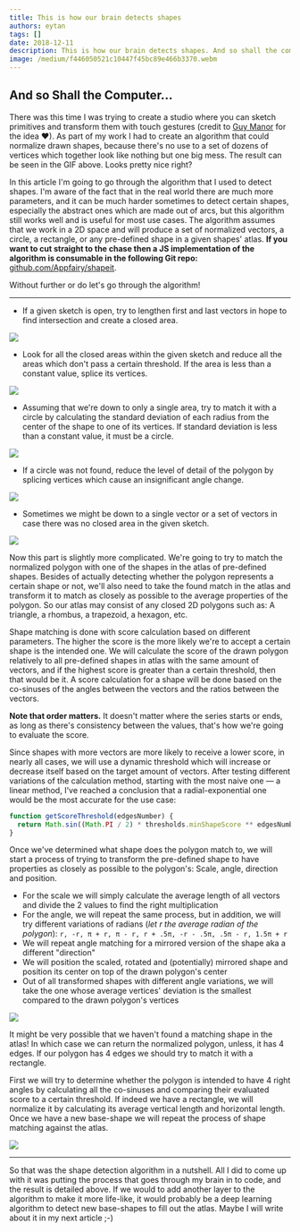 ```yaml
---
title: This is how our brain detects shapes
authors: eytan
tags: []
date: 2018-12-11
description: This is how our brain detects shapes. And so shall the computer...
image: /medium/f446050521c10447f45bc89e466b3370.webm
---
```


## And so Shall the Computer...

There was this time I was trying to create a studio where you can sketch primitives and transform
them with touch gestures (credit to [Guy Manor](https://linkedin.com/in/guy-manor-519099143) for the
idea ❤). As part of my work I had to create an algorithm that could normalize drawn shapes, because
there's no use to a set of dozens of vertices which together look like nothing but one big mess. The
result can be seen in the GIF above. Looks pretty nice right?

In this article I'm going to go through the algorithm that I used to detect shapes. I'm aware of the
fact that in the real world there are much more parameters, and it can be much harder sometimes to
detect certain shapes, especially the abstract ones which are made out of arcs, but this algorithm
still works well and is useful for most use cases. The algorithm assumes that we work in a 2D space
and will produce a set of normalized vectors, a circle, a rectangle, or any pre-defined shape in a
given shapes' atlas. **If you want to cut straight to the chase then a JS implementation of the
algorithm is consumable in the following Git repo:**
[github.com/Appfairy/shapeit](https://github.com/Appfairy/shapeit).

Without further or do let's go through the algorithm!

---

- If a given sketch is open, try to lengthen first and last vectors in hope to find intersection and
  create a closed area.

![](/medium/cb13e8fa5ea78c7b0159da981f34bfc7.jpeg)

- Look for all the closed areas within the given sketch and reduce all the areas which don't pass a
  certain threshold. If the area is less than a constant value, splice its vertices.

![](/medium/77cab98d7eb6c4c2bc19fc1feaf1bdfc.jpeg)

- Assuming that we're down to only a single area, try to match it with a circle by calculating the
  standard deviation of each radius from the center of the shape to one of its vertices. If standard
  deviation is less than a constant value, it must be a circle.

![](/medium/c181a2ba3ee15dca2a7297136a0c5996.jpeg)

- If a circle was not found, reduce the level of detail of the polygon by splicing vertices which
  cause an insignificant angle change.

![](/medium/6186d4c6a0df059772b2f7f909933f30.jpeg)

- Sometimes we might be down to a single vector or a set of vectors in case there was no closed area
  in the given sketch.

![](/medium/81347d812b696786953f22baa07b1acd.jpeg)

Now this part is slightly more complicated. We're going to try to match the normalized polygon with
one of the shapes in the atlas of pre-defined shapes. Besides of actually detecting whether the
polygon represents a certain shape or not, we'll also need to take the found match in the atlas and
transform it to match as closely as possible to the average properties of the polygon. So our atlas
may consist of any closed 2D polygons such as: A triangle, a rhombus, a trapezoid, a hexagon, etc.

Shape matching is done with score calculation based on different parameters. The higher the score is
the more likely we're to accept a certain shape is the intended one. We will calculate the score of
the drawn polygon relatively to all pre-defined shapes in atlas with the same amount of vectors, and
if the highest score is greater than a certain threshold, then that would be it. A score calculation
for a shape will be done based on the co-sinuses of the angles between the vectors and the ratios
between the vectors.

**Note that order matters.** It doesn't matter where the series starts or ends, as long as there's
consistency between the values, that's how we're going to evaluate the score.

Since shapes with more vectors are more likely to receive a lower score, in nearly all cases, we
will use a dynamic threshold which will increase or decrease itself based on the target amount of
vectors. After testing different variations of the calculation method, starting with the most naive
one — a linear method, I've reached a conclusion that a radial-exponential one would be the most
accurate for the use case:

```js
function getScoreThreshold(edgesNumber) {
  return Math.sin((Math.PI / 2) * thresholds.minShapeScore ** edgesNumber)
}
```

Once we've determined what shape does the polygon match to, we will start a process of trying to
transform the pre-defined shape to have properties as closely as possible to the polygon's: Scale,
angle, direction and position.

- For the scale we will simply calculate the average length of all vectors and divide the 2 values
  to find the right multiplication
- For the angle, we will repeat the same process, but in addition, we will try different variations
  of radians (_let r the average radian of the polygon_):
  `r, -r, π + r, π - r, r + .5π, -r - .5π, .5π - r, 1.5π + r`
- We will repeat angle matching for a mirrored version of the shape aka a different "direction"
- We will position the scaled, rotated and (potentially) mirrored shape and position its center on
  top of the drawn polygon's center
- Out of all transformed shapes with different angle variations, we will take the one whose average
  vertices' deviation is the smallest compared to the drawn polygon's vertices

![](/medium/efaa174a086d487ba51b1da7edabcadb.jpeg)

It might be very possible that we haven't found a matching shape in the atlas! In which case we can
return the normalized polygon, unless, it has 4 edges. If our polygon has 4 edges we should try to
match it with a rectangle.

First we will try to determine whether the polygon is intended to have 4 right angles by calculating
all the co-sinuses and comparing their evaluated score to a certain threshold. If indeed we have a
rectangle, we will normalize it by calculating its average vertical length and horizontal length.
Once we have a new base-shape we will repeat the process of shape matching against the atlas.

![](/medium/3834264b711c4451c2468b290bae23b0.jpeg)

---

So that was the shape detection algorithm in a nutshell. All I did to come up with it was putting
the process that goes through my brain in to code, and the result is detailed above. If we would to
add another layer to the algorithm to make it more life-like, it would probably be a deep learning
algorithm to detect new base-shapes to fill out the atlas. Maybe I will write about it in my next
article ;-)
